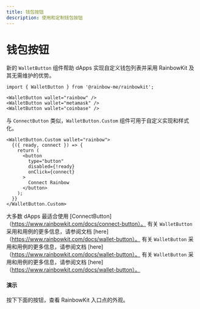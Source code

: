 ```yaml
---
title: 钱包按钮
description: 使用和定制钱包按钮
---
```


# 钱包按钮

新的 `WalletButton` 组件帮助 dApps 实现自定义钱包列表并采用 RainbowKit 及其无需维护的优势。

```tsx
import { WalletButton } from '@rainbow-me/rainbowkit';

<WalletButton wallet="rainbow" />
<WalletButton wallet="metamask" />
<WalletButton wallet="coinbase" />
```

与 `ConnectButton` 类似，`WalletButton.Custom` 组件可用于自定义实现和样式化。

```tsx
<WalletButton.Custom wallet="rainbow">
  {({ ready, connect }) => {
    return (
      <button
        type="button"
        disabled={!ready}
        onClick={connect}
      >
        Connect Rainbow
      </button>
    );
  }}
</WalletButton.Custom>
```

大多数 dApps 最适合使用 [ConnectButton]（https://www.rainbowkit.com/docs/connect-button）。 有关 `WalletButton` 采用和用例的更多信息，请参阅文档 [here]（https://www.rainbowkit.com/docs/wallet-button）。 有关 `WalletButton` 采用和用例的更多信息，请参阅文档 [here]（https://www.rainbowkit.com/docs/wallet-button）。 有关 `WalletButton` 采用和用例的更多信息，请参阅文档 [here]（https://www.rainbowkit.com/docs/wallet-button）。

#### 演示

按下下面的按钮，查看 RainbowKit 入口点的外观。

<WalletButtonDemo />
